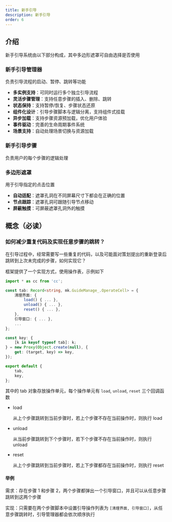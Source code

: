 ```yaml
---
title: 新手引导
description: 新手引导
order: 6
---
```


## 介绍

新手引导系统由以下部分构成，其中多边形遮罩可自由选择是否使用

### 新手引导管理器

负责引导流程的启动、暂停、跳转等功能

-   **多实例支持**：可同时运行多个独立引导流程
-   **灵活步骤管理**：支持任意步骤的插入、删除、跳转
-   **状态保持**：支持暂停/恢复、步骤状态还原
-   **组件化设计**：引导步骤脚本与逻辑分离，支持组件式挂载
-   **异步加载**：支持步骤资源预加载，优化用户体验
-   **事件驱动**：完善的生命周期事件系统
-   **场景支持**：自动处理场景切换与资源加载

### 新手引导步骤

负责用户的每个步骤的逻辑处理

### 多边形遮罩

用于引导指定的点击位置

-   **自动适配**：遮罩孔洞在不同屏幕尺寸下都会在正确的位置
-   **节点跟踪**：遮罩孔洞可跟随引导节点移动
-   **屏蔽触摸**：可屏蔽遮罩孔洞外的触摸

## 概念（必读）

### 如何减少重复代码及实现任意步骤的跳转？

在引导过程中，经常需要写一些重复的代码，以及可能面对策划提出的重新登录后跳转到上次未完成的步骤，如何实现它？

框架提供了一个实现方式，使用操作表，示例如下

```ts:XXXGuideOperate.ts
import * as cc from 'cc';

const tab: Record<string, mk.GuideManage_.OperateCell> = {
    清理界面: {
        load() { ... },
        unload() { ... },
        reset() { ... },
    },
    引导窗口: { ... },
    ...
};

const key: {
    [k in keyof typeof tab]: k;
} = new Proxy(Object.create(null), {
    get: (target, key) => key,
});

export default {
    tab,
    key,
};
```

其中的 tab 对象存放操作单元，每个操作单元有 `load`, `unload`, `reset` 三个回调函数

-   load

    从上个步骤跳转到当前步骤时，若上个步骤不存在当前操作时，则执行 load

-   unload

    从当前步骤跳转到下个步骤时，若下个步骤不存在当前操作时，则执行 unload

-   reset

    从上个步骤跳转到当前步骤时，若上下步骤都存在当前操作时，则执行 reset

#### 举例

需求：存在步骤 1 和步骤 2，两个步骤都弹出一个引导窗口，并且可以从任意步骤跳转到这两个步骤

实现：只需要在两个步骤脚本中设置引导操作列表为 `[清理界面, 引导窗口]`，从任意步骤跳转时，引导管理器都会依次顺序执行
